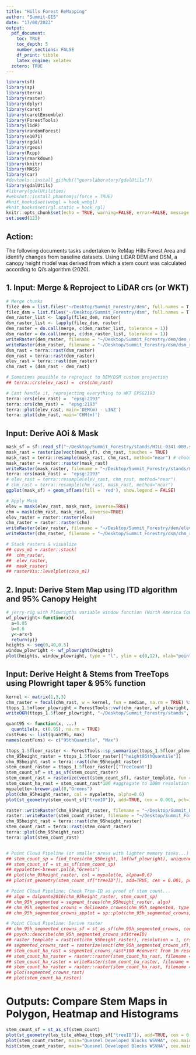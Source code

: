 ```yaml
---
title: "Hills Forest ReMapping"
author: "Summit-GIS"
date: "17/08/2023"
output: 
  pdf_document:
    toc: TRUE
    toc_depth: 5
    number_sections: FALSE
    df_print: tibble
    latex_engine: xelatex
  zotero: TRUE
---
```


```r
library(sf)
library(sp)
library(terra)
library(raster)
library(dplyr)
library(caret)
library(caretEnsemble)
library(ForestTools)
library(lidR)
library(randomForest)
library(e1071)
library(rgdal)
library(rgeos)
library(Rcpp)
library(rmarkdown)
library(knitr)
library(MASS)
library(car)
#devtools::install_github(("gearslaboratory/gdalUtils"))
library(gdalUtils)
#library(gdalUtilities)
#webshot::install_phantomjs(force = TRUE)
#knit_hooks$set(webgl = hook_webgl)
#knit_hooks$set(rgl.static = hook_rgl)
knitr::opts_chunk$set(echo = TRUE, warning=FALSE, error=FALSE, message = FALSE)
set.seed(123)
```

## Action:

The following documents tasks undertaken to ReMap Hills Forest Area and identify changes from baseline datasets. Using LiDAR DEM and DSM, a canopy height model was derived from which a stem count was calculated according to Qi's algorithm (2020).

## 1. Input: Merge & Reproject to LiDAR crs (or WKT)

```r
# Merge chunks
filez_dem = list.files("~/Desktop/Summit_Forestry/dem", full.names = T, all.files = FALSE, pattern = '.tif$') 
filez_dsm = list.files("~/Desktop/Summit_Forestry/dsm", full.names = T, all.files = FALSE, pattern = '.tif$') 
dem_raster_list <- lapply(filez_dem, raster)
dsm_raster_list <- lapply(filez_dsm, raster)
dem_raster = do.call(merge, c(dem_raster_list, tolerance = 1))
dsm_raster = do.call(merge, c(dsm_raster_list, tolerance = 1))
writeRaster(dem_raster, filename = "~/Desktop/Summit_Forestry/dem/dem_raster.tif", overwrite=TRUE)
writeRaster(dsm_raster, filename = "~/Desktop/Summit_Forestry/dsm/dsm_raster.tif", overwrite=TRUE)
dsm_rast = terra::rast(dsm_raster)
dem_rast = terra::rast(dem_raster)
elev_rast = terra::rast(dem_raster)
chm_rast = (dsm_rast - dem_rast)

# Sometimes possible to reproject to DEM/DSM custom projection
## terra::crs(elev_rast) =  crs(chm_rast)

# Cant handle it, reprojecting everything to WKT EPSG2193 
terra::crs(elev_rast) =  "epsg:2193"
terra::crs(chm_rast) =  "epsg:2193"
terra::plot(elev_rast, main='DEM(m) - LINZ') 
terra::plot(chm_rast, main='CHM(m)') 
```

## Input: Derive AOi & Mask

```r
mask_sf = sf::read_sf("~/Desktop/Summit_Forestry/stands/HILL-0341-009.shp")
mask_rast = rasterize(vect(mask_sf), chm_rast, touches = TRUE)
mask_rast = terra::resample(mask_rast, chm_rast, method="near") # choose from one of these two
mask_raster = raster::raster(mask_rast)
writeRaster(mask_raster, filename = "~/Desktop/Summit_Forestry/stands/mask_raster_009.tif", overwrite=TRUE)
terra::crs(mask_rast) =  "epsg:2193"
# elev_rast = terra::resample(elev_rast, chm_rast, method="near")
# chm_rast = terra::resample(chm_rast, mask_rast, method="near")
ggplot(mask_sf) + geom_sf(aes(fill = 'red'), show.legend = FALSE)

# Apply Mask
elev = mask(elev_rast, mask_rast, inverse=TRUE)
chm = mask(chm_rast, mask_rast, inverse=TRUE)
elev_raster = raster::raster(elev)
chm_raster = raster::raster(chm)
writeRaster(elev_raster, filename = "~/Desktop/Summit_Forestry/dem/elev_raster.tif", overwrite=TRUE)
writeRaster(chm_raster, filename = "~/Desktop/Summit_Forestry/dsm/chm_raster.tif", overwrite=TRUE)

# Stack rasters & visualize
## covs_m1 = raster::stack(
##  chm_raster,
##  elev_raster, 
##  mask_raster)
## rasterVis::levelplot(covs_m1)
```

## 2. Input: Derive Stem Map using ITD algorithm and 95% Canopy Height

```r
# jerry-rig with Plowrigths variable window function (North America Conifers)
wf_plowright<-function(x){ 
  a=0.05
  b=0.6 
  y<-a*x+b 
  return(y)}
heights <- seq(0,40,0.5)
window_plowright <- wf_plowright(heights)
plot(heights, window_plowright, type = "l", ylim = c(0,12), xlab="point elevation (m)", ylab="window diameter (m)", main='Plowright, 2018; y=0.05*x+0.6')
```

## Input: Derive Height & Stems from TreeTops using Plowright taper & 95% function

```r
kernel <- matrix(1,3,3)
chm_raster = focal(chm_rast, w = kernel, fun = median, na.rm = TRUE) %>% raster()
ttops_1.5mfloor_plowright = ForestTools::vwf(chm_raster, wf_plowright, 1.5)
writeOGR(ttops_1.5floor_plowright, "~/Desktop/Summit_Forestry/stands", "treetops_hills_009", driver = "ESRI Shapefile") # memory dump here

quant95 <- function(x, ...) 
  quantile(x, c(0.95), na.rm = TRUE)
custFuns <- list(quant95, max)
names(custFuns) <- c("95thQuantile", "Max")

ttops_1.5floor_raster <- ForestTools::sp_summarise(ttops_1.5floor_plowright, grid = 1, variables = "height", statFuns = custFuns)
chm_95height_raster = ttops_1.5floor_raster[["height95thQuantile"]]
chm_95height_rast = terra::rast(chm_95height_raster)
stem_count_raster = ttops_1.5floor_raster[["TreeCount"]]
stem_count_sf = st_as_sf(stem_count_raster)
stem_count_rast = rasterize(vect(stem_count_sf), raster_template, fun = sum, touches = TRUE)
stem_count_ha_rast = stem_count_rast*100 #aggregate to 100m resolution for stems per hectare
mypalette<-brewer.pal(8,"Greens")
plot(chm_95height_raster, col = mypalette, alpha=0.6)
plot(st_geometry(stem_count_sf["treeID"]), add=TRUE, cex = 0.001, pch=19, col = 'red', alpha=0.8) 

raster::writeRaster(chm_95height_raster, filename = "~/Desktop/Summit_Forestry/stands/chm_95height.tif", overwrite=TRUE)
raster::writeRaster(stem_count_raster, filename = "~/Desktop/Summit_Forestry/stands/stem_count.tif", overwrite=TRUE)
chm_95height_rast = terra::rast(chm_95height_raster)
stem_count_rast = terra::rast(stem_count_raster)
terra::plot(chm_95height_rast)
terra::plot(stem_count_rast)


# Point Cloud Pipeline (or smaller areas with lighter memory tasks...)
## stem_count_sp = find_trees(chm_95height, lmf(wf_plowright), uniqueness = "bitmerge")
## stem_count_sf = st_as_sf(stem_count_sp)
## mypalette<-brewer.pal(8,"Greens")
## plot(chm_95height_raster, col = mypalette, alpha=0.6)
## plot(st_geometry(stem_count_sf["treeID"]), add=TRUE, cex = 0.001, pch=19, col = 'red', alpha=0.8)

# Point Cloud Pipeline: Check Tree-ID as proof of stem count...
## algo = dalponte2016(chm_95height_raster, stem_count_sp)
## chm_95h_segmented = segment_trees(chm_95height_raster, algo)
## chm_95h_segmented_crowns = delineate_crowns(chm_95h_segmented, type = 'convex')
## chm_95h_segmented_crowns_spplot = sp::plot(chm_95h_segmented_crowns, cex=0.000001, axes = TRUE, alpha=0.1)

# Point Cloud Pipeline: Derive raster
## chm_95h_segmented_crowns_sf = st_as_sf(chm_95h_segmented_crowns, coords = c("XTOP", "YTOP"), st_crs=2193)
## psych::describe(chm_95h_segmented_crowns_sf$treeID)
## raster_template = rast(ext(chm_95height_raster), resolution = 1, crs = st_crs(chm_95height_raster)$wkt)
## segmented_crowns_rast = rasterize(vect(chm_95h_segmented_crowns_sf), raster_template, fun = sum, touches = TRUE)
## stem_count_ha_rast = segmented_crowns_rast*100 #convert from 1m resolution 100m-sq fpr stems per hectare
## stem_count_ha_raster = raster::raster(stem_count_ha_rast, filename = "~/Desktop/Summit_Forestry/stands/stem_count_ha_raster.tif")
## stem_count_ha_raster = writeRaster(stem_count_ha_raster, filename = "~/Desktop/Summit_Forestry/stands/stem_count_ha_raster.tif", overwrite=TRUE)
## stem_count_ha_raster = raster::raster(stem_count_ha_rast, filename = "~/Desktop/Summit_Forestry/stands/stem_count_ha_raster.tif")
## plot(segmented_crowns_rast)
## plot(stem_count_ha_raster)


```

# Outputs: Compare Stem Maps in Polygon, Heatmap and Histograms

```r
stem_count_sf = st_as_sf(stem_count)
plot(st_geometry(las_tile_ahbau_ttops_sf["treeID"]), add=TRUE, cex = 0.001, pch=19, col = 'red', alpha=0.8)
plot(stem_count_raster, main="Quesnel Developed Blocks WSVHA", cex.main=0.8, maxpixels=22000000)
hist(stem_count_raster, main="Quesnel Developed Blocks WSVHA", cex.main=0.8, maxpixels=22000000) 
```

